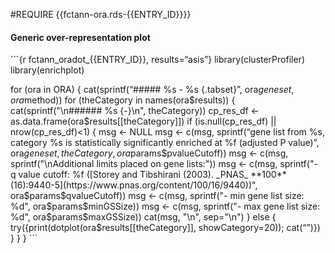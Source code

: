 #REQUIRE {{fctann-ora.rds-{{ENTRY_ID}}}}

#### Generic over-representation plot {.tabset .tabset-pills}

```{r fctann_oradot_{{ENTRY_ID}}, results="asis"}
library(clusterProfiler)
library(enrichplot)

for (ora in ORA) {
    cat(sprintf("\n##### %s - %s {.tabset}\n", ora$geneset, ora$method))
    for (theCategory in names(ora$results)) {
        cat(sprintf("\n###### %s {-}\n", theCategory))
        cp_res_df <- as.data.frame(ora$results[[theCategory]])
        if (is.null(cp_res_df) || nrow(cp_res_df)<1) {
            msg <- NULL
            msg <- c(msg, sprintf("\n\nNo gene list from %s, category %s is statistically significantly enriched at %f (adjusted P value)",
                                                        ora$geneset, theCategory, ora$params$pvalueCutoff))
            msg <- c(msg, sprintf("\nAdditional limits placed on gene lists:"))
            msg <- c(msg, sprintf("- q value cutoff: %f ([Storey and Tibshirani (2003). _PNAS_ **100**(16):9440-5](https://www.pnas.org/content/100/16/9440))", ora$params$qvalueCutoff))
            msg <- c(msg, sprintf("- min gene list size: %d", ora$params$minGSSize))
            msg <- c(msg, sprintf("- max gene list size: %d", ora$params$maxGSSize))
            cat(msg, "\n", sep="\n")
        } else {
            try({print(dotplot(ora$results[[theCategory]], showCategory=20)); cat("\n")})
        }
    }
}
```

